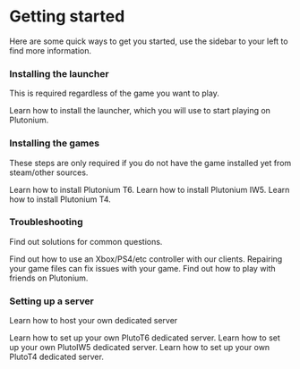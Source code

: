 
# Getting started

Here are some quick ways to get you started, use the sidebar to your left to find more information.

### Installing the launcher
This is required regardless of the game you want to play.

<NavTiles>
    <NavTile title="Installing the Plutonium launcher" to="/docs/install/#plutonium-launcher" className="from-blue-500 to-blue-800 ring-blue-400">
        Learn how to install the launcher, which you will use to start playing on Plutonium.
    </NavTile>
</NavTiles>

### Installing the games

These steps are only required if you do not have the game installed yet from steam/other sources.

<NavTiles>
    <NavTile title="Installing Black Ops 2" to="/docs/install/#t6" className="bg-yellow-800 ring-orange-300" background={T6background} bgPosition="70% 15%">
        Learn how to install Plutonium T6.
    </NavTile>
    <NavTile title="Installing Modern Warfare 3" to="/docs/install/#iw5" className="bg-green-600 ring-green-300" background={IW5background} bgPosition="50% 10%">
        Learn how to install Plutonium IW5.
    </NavTile>
    <NavTile title="Installing World at War" to="/docs/install/#t4" className="bg-blue-800 ring-blue-400" background={T4background} bgPosition="100% 40%">
        Learn how to install Plutonium T4.
    </NavTile>
</NavTiles>

### Troubleshooting

Find out solutions for common questions.

<NavTiles>
    <NavTile title="How to use a controller" to="/docs/controllers/" className="from-purple-500 to-purple-800 ring-purple-400">
        Find out how to use an Xbox/PS4/etc controller with our clients.
    </NavTile>
    <NavTile title="How to repair your game files" to="/docs/repair/" className="from-purple-500 to-purple-800 ring-purple-400">
        Repairing your game files can fix issues with your game.
    </NavTile>
    <NavTile title="How to play with friends" to="/docs/custom-games/" className="from-purple-500 to-purple-800 ring-purple-400">
        Find out how to play with friends on Plutonium.
    </NavTile>
</NavTiles>

### Setting up a server

Learn how to host your own dedicated server

<NavTiles>
    <NavTile title="Setting up a Black Ops 2 server" to="/docs/server/t6/setting-up-a-server/" className="bg-yellow-800 ring-orange-300" background={T6background} bgPosition="70% 15%">
        Learn how to set up your own PlutoT6 dedicated server.
    </NavTile>
    <NavTile title="Setting up a Modern Warfare 3 server" to="/server/iw5/setting-up-a-server/" className="bg-green-600 ring-green-300" background={IW5background} bgPosition="50% 10%">
        Learn how to set up your own PlutoIW5 dedicated server.
    </NavTile>
    <NavTile title="Setting up a World at War server" to="/docs/server/t4/setting-up-a-server/" className="bg-blue-800 ring-blue-400" background={T4background} bgPosition="100% 40%">
        Learn how to set up your own PlutoT4 dedicated server.
    </NavTile>
</NavTiles>
